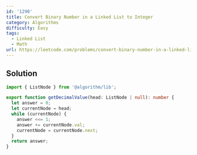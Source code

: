 ```yaml
---
id: '1290'
title: Convert Binary Number in a Linked List to Integer
category: Algorithms
difficulty: Easy
tags:
  - Linked List
  - Math
url: https://leetcode.com/problems/convert-binary-number-in-a-linked-list-to-integer
---
```


## Solution

```typescript showLineNumbers
import { ListNode } from '@algorithm/lib';

export function getDecimalValue(head: ListNode | null): number {
  let answer = 0;
  let currentNode = head;
  while (currentNode) {
    answer <<= 1;
    answer += currentNode.val;
    currentNode = currentNode.next;
  }
  return answer;
}
```
